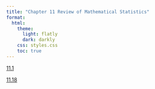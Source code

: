 ```yaml
---
title: "Chapter 11 Review of Mathematical Statistics"
format:
  html:
    theme:
      light: flatly
      dark: darkly
    css: styles.css
    toc: true
---
```


[11.1](./11.1.qmd)

[11.18](./11.18.qmd)
